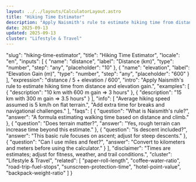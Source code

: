```yaml
---
layout: ../../layouts/CalculatorLayout.astro
title: "Hiking Time Estimator"
description: "Apply Naismith's rule to estimate hiking time from distance and elevation gain."
date: 2025-09-13
updated: 2025-09-13
cluster: "Lifestyle & Travel"
---
```


  "slug": "hiking-time-estimator",
  "title": "Hiking Time Estimator",
  "locale": "en",
  "inputs": [
    {
      "name": "distance",
      "label": "Distance (km)",
      "type": "number",
      "step": "any",
      "placeholder": "10"
    },
    {
      "name": "elevation",
      "label": "Elevation Gain (m)",
      "type": "number",
      "step": "any",
      "placeholder": "600"
    }
  ],
  "expression": "distance / 5 + elevation / 600",
  "intro": "Apply Naismith's rule to estimate hiking time from distance and elevation gain.",
  "examples": [
    {
      "description": "10 km with 600 m gain ⇒ 3 hours"
    },
    {
      "description": "15 km with 300 m gain ⇒ 3.5 hours"
    }
  ],
  "info": [
    "Average hiking speed assumed is 5 km/h on flat terrain.",
    "Add extra time for breaks and navigational challenges."
  ],
  "faqs": [
    {
      "question": "What is Naismith's rule?",
      "answer": "A formula estimating walking time based on distance and climb."
    },
    {
      "question": "Does terrain matter?",
      "answer": "Yes, rough terrain can increase time beyond this estimate."
    },
    {
      "question": "Is descent included?",
      "answer": "This basic rule focuses on ascent; adjust for steep descents."
    },
    {
      "question": "Can I use miles and feet?",
      "answer": "Convert to kilometers and meters before using the calculator."
    }
  ],
  "disclaimer": "Times are estimates; adjust for fitness, weather, and trail conditions.",
  "cluster": "Lifestyle & Travel",
  "related": [
    "paper-roll-length",
    "coffee-water-ratio",
    "road-trip-fuel-stops",
    "sunscreen-protection-time",
    "hotel-point-value",
    "backpack-weight-ratio"
  ]
}

<Calculator schema={schema} />
